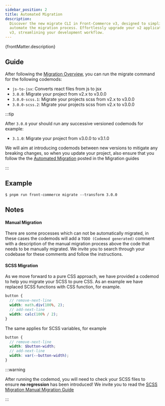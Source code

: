 ```yaml
---
sidebar_position: 2
title: Automated Migration
description:
  Discover the new migrate CLI in Front-Commerce v3, designed to simplify and
  automate the migration process. Effortlessly upgrade your v2 application to
  v3, streamlining your development workflow.
---
```


<p>{frontMatter.description}</p>

## Guide

After following the
[Migration Overview](/docs/3.x/migration/migration-overview), you can run the
migrate command for the following codemods:

- `js-to-jsx`: Converts react files from js to jsx
- `3.0.0`: Migrate your project from v2.x to v3.0.0
- `3.0.0-scss.1`: Migrate your projects scss from v2.x to v3.0.0
- `3.0.0-scss.2`: Migrate your projects scss from v2.x to v3.0.0

:::tip

After `3.0.0` your should run any successive versioned codemods for example:

- `3.1.0`: Migrate your project from v3.0.0 to v3.1.0

We will aim at introducing codemods between new versions to mitigate any
breaking changes, so when you update your project, also ensure that you follow
the the
[Automated Migration](/docs/3.x/upgrade/migration-guides/3.0-3.1#automated-migration)
posted in the Migration guides

:::

## Example

```shell
$ pnpm run front-commerce migrate --transform 3.0.0
```

## Notes

#### Manual Migration

There are some processes which can not be automatically migrated, in these cases
the codemods will add a `TODO (Codemod generated)` comment with a description of
the manual migration process above the code that needs to be manually migrated.
We invite you to search through your codebase for these comments and follow the
instructions.

#### SCSS Migration

As we move forward to a pure CSS approach, we have provided a codemod to help
you migrate your SCSS to pure CSS. As an example we have replaced SCSS functions
with CSS function, for example.

```scss
button {
  // remove-next-line
  width: math.div(100%, 2);
  // add-next-line
  width: calc(100% / 2);
}
```

The same applies for SCSS variables, for example

```scss
button {
  // remove-next-line
  width: $button-width;
  // add-next-line
  width: var(--button-width);
}
```

:::warning

After running the codemod, you will need to check your SCSS files to ensure **no
regression** has been introduced! We invite you to read the
[SCSS Migration Manual Migration Guide](/docs/3.x/migration/manual-migration#sass-migration)

:::
